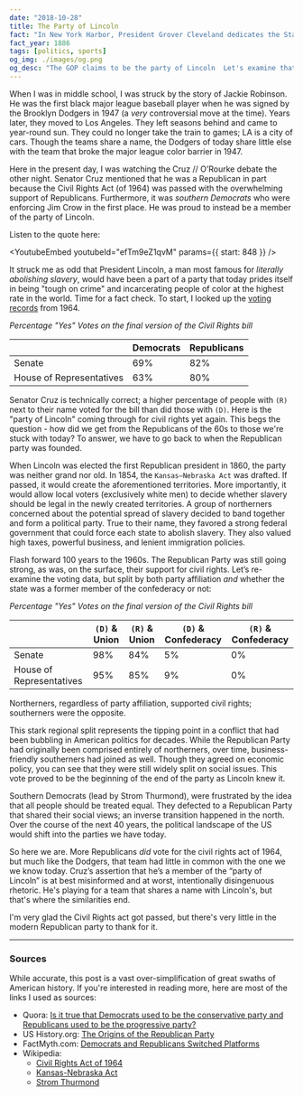 ```yaml
---
date: "2018-10-28"
title: The Party of Lincoln
fact: "In New York Harbor, President Grover Cleveland dedicates the Statue of Liberty. The first ticker tape parade takes place in New York City when office workers spontaneously throw ticker tape into the streets as the statue is dedicated."
fact_year: 1886
tags: [politics, sports]
og_img: ./images/og.png
og_desc: "The GOP claims to be the party of Lincoln  Let's examine that claim."
---
```


<!-- I wrote this because of this comment: https://www.facebook.com/RepAnnaEshoo/posts/10156535267089228?comment_id=10156535333009228 -->

When I was in middle school, I was struck by the story of Jackie Robinson. He was the first black major league baseball player when he was signed by the Brooklyn Dodgers in 1947 (a _very_ controversial move at the time). Years later, they moved to Los Angeles. They left seasons behind and came to year-round sun. They could no longer take the train to games; LA is a city of cars. Though the teams share a name, the Dodgers of today share little else with the team that broke the major league color barrier in 1947.

Here in the present day, I was watching the Cruz // O’Rourke debate the other night. Senator Cruz mentioned that he was a Republican in part because the Civil Rights Act (of 1964) was passed with the overwhelming support of Republicans. Furthermore, it was _southern Democrats_ who were enforcing Jim Crow in the first place. He was proud to instead be a member of the party of Lincoln.

Listen to the quote here:

<YoutubeEmbed youtubeId="efTm9eZ1qvM" params={{ start: 848 }} />

It struck me as odd that President Lincoln, a man most famous for _literally abolishing slavery_, would have been a part of a party that today prides itself in being "tough on crime" and incarcerating people of color at the highest rate in the world. Time for a fact check. To start, I looked up the [voting records](https://en.wikipedia.org/wiki/Civil_Rights_Act_of_1964#Vote_totals) from 1964.

_Percentage "Yes" Votes on the final version of the Civil Rights bill_

|                          | Democrats | Republicans |
| ------------------------ | --------- | ----------- |
| Senate                   | 69%       | 82%         |
| House of Representatives | 63%       | 80%         |

Senator Cruz is technically correct; a higher percentage of people with `(R)` next to their name voted for the bill than did those with `(D)`. Here is the "party of Lincoln" coming through for civil rights yet again. This begs the question - how did we get from the Republicans of the 60s to those we're stuck with today? To answer, we have to go back to when the Republican party was founded.

When Lincoln was elected the first Republican president in 1860, the party was neither grand nor old. In 1854, the `Kansas–Nebraska Act` was drafted. If passed, it would create the aforementioned territories. More importantly, it would allow local voters (exclusively white men) to decide whether slavery should be legal in the newly created territories. A group of northerners concerned about the potential spread of slavery decided to band together and form a political party. True to their name, they favored a strong federal government that could force each state to abolish slavery. They also valued high taxes, powerful business, and lenient immigration policies.

Flash forward 100 years to the 1960s. The Republican Party was still going strong, as was, on the surface, their support for civil rights. Let’s re-examine the voting data, but split by both party affiliation _and_ whether the state was a former member of the confederacy or not:

_Percentage "Yes" Votes on the final version of the Civil Rights bill_

|                          | `(D)` & Union | `(R)` & Union | `(D)` & Confederacy | `(R)` & Confederacy |
| ------------------------ | ------------- | ------------- | ------------------- | ------------------- |
| Senate                   | 98%           | 84%           | 5%                  | 0%                  |
| House of Representatives | 95%           | 85%           | 9%                  | 0%                  |

Northerners, regardless of party affiliation, supported civil rights; southerners were the opposite.

This stark regional split represents the tipping point in a conflict that had been bubbling in American politics for decades. While the Republican Party had originally been comprised entirely of northerners, over time, business-friendly southerners had joined as well. Though they agreed on economic policy, you can see that they were still widely split on social issues. This vote proved to be the beginning of the end of the party as Lincoln knew it.

Southern Democrats (lead by Strom Thurmond), were frustrated by the idea that all people should be treated equal. They defected to a Republican Party that shared their social views; an inverse transition happened in the north. Over the course of the next 40 years, the political landscape of the US would shift into the parties we have today.

So here we are. More Republicans _did_ vote for the civil rights act of 1964, but much like the Dodgers, that team had little in common with the one we we know today. Cruz’s assertion that he’s a member of the “party of Lincoln” is at best misinformed and at worst, intentionally disingenuous rhetoric. He's playing for a team that shares a name with Lincoln's, but that's where the similarities end.

I'm very glad the Civil Rights act got passed, but there's very little in the modern Republican party to thank for it.

---

### Sources

While accurate, this post is a vast over-simplification of great swaths of American history. If you're interested in reading more, here are most of the links I used as sources:

- Quora: [Is it true that Democrats used to be the conservative party and Republicans used to be the progressive party?](https://www.quora.com/Is-it-true-that-Democrats-used-to-be-the-conservative-party-and-Republicans-used-to-be-the-progressive-party-Is-the-whole-truth-more-complex-than-two-parties-switching-their-main-ideologies?share=1)
- US History.org: [The Origins of the Republican Party](http://www.ushistory.org/gop/origins.htm)
- FactMyth.com: [Democrats and Republicans Switched Platforms](http://factmyth.com/factoids/democrats-and-republicans-switched-platforms/)
- Wikipedia:
  - [Civil Rights Act of 1964](https://en.wikipedia.org/wiki/Civil_Rights_Act_of_1964)
  - [Kansas-Nebraska Act](https://en.wikipedia.org/wiki/Kansas%E2%80%93Nebraska_Act)
  - [Strom Thurmond](https://en.wikipedia.org/wiki/Strom_Thurmond)
